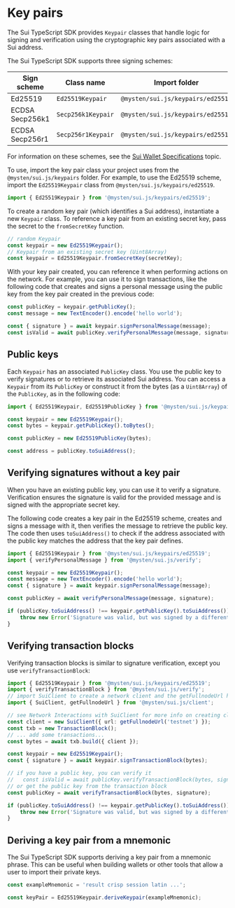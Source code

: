 # Key pairs

The Sui TypeScript SDK provides `Keypair` classes that handle logic for signing and verification
using the cryptographic key pairs associated with a Sui address.

The Sui TypeScript SDK supports three signing schemes:

| Sign scheme     | Class name         | Import folder                     |
| --------------- | ------------------ | --------------------------------- |
| Ed25519         | `Ed25519Keypair`   | `@mysten/sui.js/keypairs/ed25519` |
| ECDSA Secp256k1 | `Secp256k1Keypair` | `@mysten/sui.js/keypairs/ed25519` |
| ECDSA Secp256r1 | `Secp256r1Keypair` | `@mysten/sui.js/keypairs/ed25519` |

For information on these schemes, see the
[Sui Wallet Specifications](https://docs.sui.io/testnet/learn/cryptography/sui-wallet-specs) topic.

To use, import the key pair class your project uses from the `@mysten/sui.js/keypairs` folder. For
example, to use the Ed25519 scheme, import the `Ed25519Keypair` class from
`@mysten/sui.js/keypairs/ed25519`.

```typescript
import { Ed25519Keypair } from '@mysten/sui.js/keypairs/ed25519';
```

To create a random key pair (which identifies a Sui address), instantiate a new `Keypair` class. To
reference a key pair from an existing secret key, pass the secret to the `fromSecretKey` function.

```typescript
// random Keypair
const keypair = new Ed25519Keypair();
// Keypair from an existing secret key (Uint8Array)
const keypair = Ed25519Keypair.fromSecretKey(secretKey);
```

With your key pair created, you can reference it when performing actions on the network. For
example, you can use it to sign transactions, like the following code that creates and signs a
personal message using the public key from the key pair created in the previous code:

```typescript
const publicKey = keypair.getPublicKey();
const message = new TextEncoder().encode('hello world');

const { signature } = await keypair.signPersonalMessage(message);
const isValid = await publicKey.verifyPersonalMessage(message, signature);
```

## Public keys

Each `Keypair` has an associated `PublicKey` class. You use the public key to verify signatures or
to retrieve its associated Sui address. You can access a `Keypair` from its `PublicKey` or construct
it from the bytes (as a `Uint8Array`) of the `PublicKey`, as in the following code:

```typescript
import { Ed25519Keypair, Ed25519PublicKey } from '@mysten/sui.js/keypairs/ed25519';

const keypair = new Ed25519Keypair();
const bytes = keypair.getPublicKey().toBytes();

const publicKey = new Ed25519PublicKey(bytes);

const address = publicKey.toSuiAddress();
```

## Verifying signatures without a key pair

When you have an existing public key, you can use it to verify a signature. Verification ensures the
signature is valid for the provided message and is signed with the appropriate secret key.

The following code creates a key pair in the Ed25519 scheme, creates and signs a message with it,
then verifies the message to retrieve the public key. The code then uses `toSuiAddress()` to check
if the address associated with the public key matches the address that the key pair defines.

```typescript
import { Ed25519Keypair } from '@mysten/sui.js/keypairs/ed25519';
import { verifyPersonalMessage } from '@mysten/sui.js/verify';

const keypair = new Ed25519Keypair();
const message = new TextEncoder().encode('hello world');
const { signature } = await keypair.signPersonalMessage(message);

const publicKey = await verifyPersonalMessage(message, signature);

if (publicKey.toSuiAddress() !== keypair.getPublicKey().toSuiAddress()) {
	throw new Error('Signature was valid, but was signed by a different key pair');
}
```

## Verifying transaction blocks

Verifying transaction blocks is similar to signature verification, except you use
`verifyTransactionBlock`:

```typescript
import { Ed25519Keypair } from '@mysten/sui.js/keypairs/ed25519';
import { verifyTransactionBlock } from '@mysten/sui.js/verify';
// import SuiClient to create a network client and the getFullnodeUrl helper function
import { SuiClient, getFullnodeUrl } from '@mysten/sui.js/client';

// see Network Interactions with SuiClient for more info on creating clients
const client = new SuiClient({ url: getFullnodeUrl('testnet') });
const txb = new TransactionBlock();
// ... add some transactions...
const bytes = await txb.build({ client });

const keypair = new Ed25519Keypair();
const { signature } = await keypair.signTransactionBlock(bytes);

// if you have a public key, you can verify it
//   const isValid = await publicKey.verifyTransactionBlock(bytes, signature);
// or get the public key from the transaction block
const publicKey = await verifyTransactionBlock(bytes, signature);

if (publicKey.toSuiAddress() !== keypair.getPublicKey().toSuiAddress()) {
	throw new Error('Signature was valid, but was signed by a different keyPair');
}
```

## Deriving a key pair from a mnemonic

The Sui TypeScript SDK supports deriving a key pair from a mnemonic phrase. This can be useful when
building wallets or other tools that allow a user to import their private keys.

```typescript
const exampleMnemonic = 'result crisp session latin ...';

const keyPair = Ed25519Keypair.deriveKeypair(exampleMnemonic);
```
